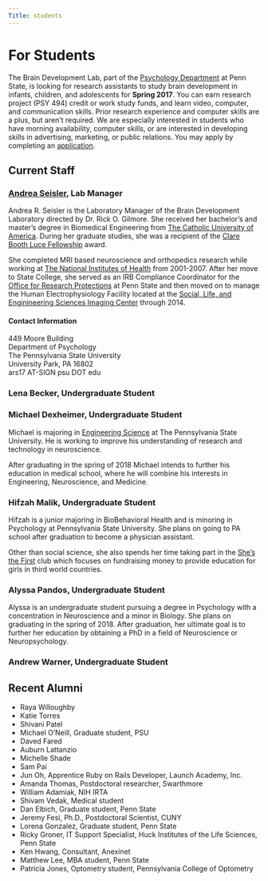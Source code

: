 ```yaml
---
Title: students
---
```


# For Students

The Brain Development Lab, part of the [Psychology Department](http://psych.la.psu.edu) at Penn State, is looking for research assistants to study brain development in infants, children, and adolescents for **Spring 2017**. You can earn research project (PSY 494) credit or work study funds, and learn video, computer, and communication skills. Prior research experience and computer skills are a plus, but aren't required. We are especially interested in students who have morning availability, computer skills, or are interested in developing skills in advertising, marketing, or public relations. You may apply by completing an [application](https://docs.google.com/forms/d/1HgafpfTVPyMk_Wzf4b_ubzig_fs4lFGS6qh_y0sa0uE/viewform).

## Current Staff

### [Andrea Seisler](mailto:ars17psu@gmail.com), Lab Manager
Andrea R. Seisler is the Laboratory Manager of the Brain Development Laboratory directed by Dr. Rick O. Gilmore. She received her bachelor's and master's degree in Biomedical Engineering from [The Catholic University of America](http://www.cua.edu/). During her graduate studies, she was a recipient of the [Clare Booth Luce Fellowship](http://www.hluce.org/cblprogram.aspx) award.

She completed MRI based neuroscience and orthopedics research while working at [The National Institutes of Health](http://www.nih.gov/) from 2001-2007. After her move to State College, she served as an IRB Compliance Coordinator for the [Office for Research Protections](http://www.research.psu.edu/orp/humans) at Penn State and then moved on to manage the Human Electrophysiology Facility located at the [Social, Life, and Enginineering Sciences Imaging Center](http://www.imaging.psu.edu/) through 2014.

#### Contact Information

<p>449 Moore Building<br/>
Department of Psychology<br/>
The Pennsylvania State University<br/>
University Park, PA 16802<br/>
ars17 AT-SIGN psu DOT edu</p>

### Lena Becker, Undergraduate Student

### Michael Dexheimer, Undergraduate Student

Michael is majoring in [Engineering Science](http://www.esm.psu.edu/) at The Pennsylvania State University. He is working to improve his understanding of research and technology in neuroscience.

After graduating in the spring of 2018 Michael intends to further his education in medical school, where he will combine his interests in Engineering, Neuroscience, and Medicine. 

### Hifzah Malik, Undergraduate Student  

Hifzah is a junior majoring in BioBehavioral Health and is minoring in Psychology at Pennsylvania State University. She plans on going to PA school after graduation to become a physician assistant.

Other than social science, she also spends her time taking part in the [She's the First](https://www.shesthefirst.org/campus-chapters/) club which focuses on fundraising money to provide education for girls in third world countries. 

### Alyssa Pandos, Undergraduate Student  

Alyssa is an undergraduate student pursuing a degree in Psychology with a concentration in Neuroscience and a minor in Biology. She plans on graduating in the spring of 2018. After graduation, her ultimate goal is to further her education by obtaining a PhD in a field of Neuroscience or Neuropsychology. 

### Andrew Warner, Undergraduate Student

## Recent Alumni

- Raya Willoughby
- Katie Torres
- Shivani Patel
- Michael O'Neill, Graduate student, PSU
- Daved Fared
- Auburn Lattanzio
- Michelle Shade
- Sam Pai
- Jun Oh, Apprentice Ruby on Rails Developer, Launch Academy, Inc.
- Amanda Thomas, Postdoctoral researcher, Swarthmore
- William Adamiak, NIH IRTA
- Shivam Vedak, Medical student
- Dan Elbich, Graduate student, Penn State
- Jeremy Fesi, Ph.D., Postdoctoral Scientist, CUNY
- Lorena Gonzalez, Graduate student, Penn State
- Ricky Groner, IT Support Specialist, Huck Institutes of the Life Sciences, Penn State
- Ken Hwang, Consultant, Anexinet
- Matthew Lee, MBA student, Penn State
- Patricia Jones, Optometry student, Pennsylvania College of Optometry
